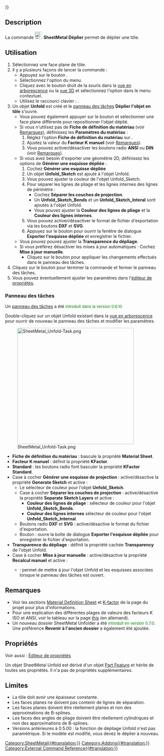 {{UnfinishedDocu{{#translation:}}}}
<languages/>

{{Docnav/fr
|[[SheetMetal_AddFoldWall/fr|Plier une tôle]]
|[[SheetMetal_UnattendedUnfold/fr|Déplier sans assistance]]
|[[SheetMetal_Workbench/fr|Atelier SheetMetal]]
|IconL=SheetMetal_AddFoldWall.svg
|IconR=SheetMetal_UnattendedUnfold.svg
|IconC=Sheetmetal_workbench_icon.svg
}}

{{GuiCommand/fr
|Name=SheetMetal Unfold
|Name/fr=SheetMetal Déplier
|MenuLocation=SheetMetal → Déplier
|Workbenches=[[SheetMetal_Workbench/fr|SheetMetal]]
|Shortcut={{KEY|U}}
|SeeAlso=[[SheetMetal_UnattendedUnfold/fr|SheetMetal Déplier sans assistance]]
}}

==Description==

La commande [[Image:SheetMetal_Unfold.svg|24px]] '''SheetMetal Déplier''' permet de déplier une tôle.

<span id="Usage"></span>
==Utilisation== 

<div class="mw-translate-fuzzy">
# Sélectionnez une face plane de tôle.
# Il y a plusieurs façons de lancer la commande :
#* Appuyez sur le bouton {{Button|[[Image: SheetMetal_Unfold.svg |16px]] [[SheetMetal_Unfold/fr|Déplier]]}}.
#* Sélectionnez l'option {{MenuCommand|SheetMetal → [[Image:SheetMetal_Unfold.svg|16px]] [[SheetMetal_Unfold/fr|Déplier]]}} du menu.
#* Cliquez avec le bouton droit de la souris dans la [[Tree_view/fr|vue en arborescence]] ou la [[3D_view/fr|vue 3D]] et sélectionnez l'option {{MenuCommand|SheetMetal → [[Image:SheetMetal_Unfold.svg|16px]] [[SheetMetal_Unfold/fr|Déplier]]}} dans le menu contextuel.
#* Utilisez le raccourci clavier : {{KEY|U}}.
# Un objet '''Unfold''' est créé et le [[Task_panel/fr|panneau des tâches]] '''Déplier l'objet en tôle''' s'ouvre.
#* Vous pouvez également appuyer sur le bouton {{Button|Face}} et sélectionner une face plane différente pour repositionner l'objet déplié.
#* Si vous n'utilisez pas de '''Fiche de définition du matériau''' (voir [[#Remarques|Remarques]]), définissez les '''Paramètres du matériau''' :
#*# Réglez l'option '''Fiche de définition du matériau''' sur {{Value|Facteur K manuel}}.
#*# Ajustez la valeur du '''Facteur K manuel''' (voir [[#Remarques|Remarques]]).
#*# Vous pouvez activer/désactiver les boutons radio '''ANSI''' ou '''DIN''' (voir [[#Remarques|Remarques]]).
#* Si vous avez besoin d'exporter une géométrie 2D, définissez les options de '''Générer une esquisse dépliée''' :
#*# Cochez '''Générer une esquisse dépliée'''
#*#Un objet '''Unfold_Sketch''' est ajouté à l'objet Unfold.
#*# Vous pouvez ajuster la couleur de l'objet Unfold_Sketch.
#*# Pour séparer les lignes de pliage et les lignes internes des lignes de périmètre :
#*#* Cochez '''Séparer les couches de projection'''.
#*#* Un '''Unfold_Sketch_Bends''' et un '''Unfold_Sketch_Interal''' sont ajoutés à l'objet Unfold.
#*#* Vous pouvez ajuster la '''Couleur des lignes de pliage''' et la '''Couleur des lignes internes'''.
#*# Vous pouvez activer/désactiver le format de fichier d'exportation via les boutons '''DXF''' et '''SVG'''.
#*# Appuyez sur le bouton {{Button|Exporter}} pour ouvrir la fenêtre de dialogue '''Exporter l'esquisse dépliée''' et enregistrer le fichier.
#* Vous pouvez pouvez ajuster la '''Transparence du dépliage'''.
#* Si vous préférez désactiver les mises à jour automatiques : Cochez '''Mise à jour manuelle'''.
#** Cliquez sur le bouton {{Button|Mise à jour}} pour appliquer les changements effectués dans le panneau des tâches.
# Cliquez sur le bouton {{Button|OK}} pour terminer la commande et fermer le panneau des tâches.
# Vous pouvez éventuellement ajuster les paramètres dans l'[[Property_editor/fr|éditeur de propriétés]].
</div>

<span id="Task_panel"></span>
=== Panneau des tâches ===

Un [[Task_panel/fr|panneau des tâches]] a été <span style="font-size:small;color:green;">introduit dans la version 0.6.10</span>

Double-cliquez sur un objet Unfold existant dans la [[Tree_view/fr|vue en arborescence]] pour ouvrir de nouveau le panneau des tâches et modifier les paramètres.

[[Image:SheetMetal_Unfold-Task.png|380px]]

<div class="mw-translate-fuzzy">
* '''Fiche de définition du matériau''' : bascule la propriété '''Material Sheet'''.
* '''Facteur K manuel''' : définit la propriété '''KFactor'''.
* '''Standard''' : les boutons radio font basculer la propriété '''KFactor Standard'''.
* Case à cocher '''Générer une esquisse de projection''' : active/désactive la propriété '''Generate Sketch''' et active :
** Le sélecteur de couleur pour l'objet '''Unfold_Sketch'''.
** Case à cocher '''Séparer les couches de projection''' : active/désactive la propriété '''Separate Sketch Layers''' et active :
*** '''Couleur des lignes de pliage''' : sélecteur de couleur pour l'objet '''Unfold_Sketch_Bends'''.
*** '''Couleur des lignes internes''' sélecteur de couleur pour l'objet '''Unfold_Sketch_Internal'''.
** Boutons radio '''DXF''' et '''SVG''' : active/désactive le format du fichier d'exportation.
** Bouton {{Button|Exporter}} : ouvre la boîte de dialogue '''Exporter l'esquisse dépliée''' pour enregistrer le fichier d'exportation.
* '''Transparence du dépliage''' : définit la propriété cachée '''Transparency''' de l'objet Unfold.
* Case à cocher '''Mise à jour manuelle''' : active/désactive la propriété '''Recalcul manuel''' et active :
** {{Button|Mise à jour}} : permet de mettre à jour l'objet Unfold et les esquisses associées lorsque le panneau des tâches est ouvert.
</div>

<span id="Notes"></span>
==Remarques==

* Voir les sections [https://github.com/shaise/FreeCAD_SheetMetal#material-definition-sheet Material Definition Sheet] et [https://github.com/shaise/FreeCAD_SheetMetal#physical-material-definitions K-factor] de la page du projet pour plus d'informations.  
* Pour une explication des différentes plages de valeurs des facteurs K ISO et ANSI, voir le tableau sur la page [https://de.wikipedia.org/wiki/Biegeverkürzung#Korrektur_durch_den_sog._k-Faktor this] (en allemand).
* Un nouveau dossier SheetMetal Unfolder a été <span style="font-size:small;color:green;">introduit en version 0.7.0</span>. Une préférence '''Revenir à l'ancien dossier''' a également été ajoutée.

<span id="Properties"></span>
==Propriétés== 

Voir aussi : [[Property_editor/fr|Éditeur de propriétés]]

Un objet SheetMetal Unfold est dérivé d'un objet [[Part_Feature/fr|Part Feature]] et hérite de toutes ses propriétés. Il n'a pas de propriétés supplémentaires.

<span id="Limitations"></span>
==Limites== 

* La tôle doit avoir une épaisseur constante.
* Les faces planes ne doivent pas contenir de lignes de séparation.
* Les faces planes doivent être réellement planes et non des approximations de B-splines.
* Les faces des angles de pliage doivent être réellement cylindriques et non des approximations de B-splines.
* Versions antérieures à 0.5.00 : la fonction de dépliage Unfold n'est pas paramétrique. Si le modèle est modifié, vous devez le déplier à nouveau. 


{{Docnav/fr
|[[SheetMetal_AddFoldWall/fr|Plier une tôle]]
|[[SheetMetal_UnattendedUnfold/fr|Déplier sans assistance]]
|[[SheetMetal_Workbench/fr|Atelier SheetMetal]]
|IconL=SheetMetal_AddFoldWall.svg
|IconR=SheetMetal_UnattendedUnfold.svg
|IconC=Sheetmetal_workbench_icon.svg
}}

[[Category:SheetMetal{{#translation:}}]]
[[Category:Addons{{#translation:}}]]
[[Category:External Command Reference{{#translation:}}]]